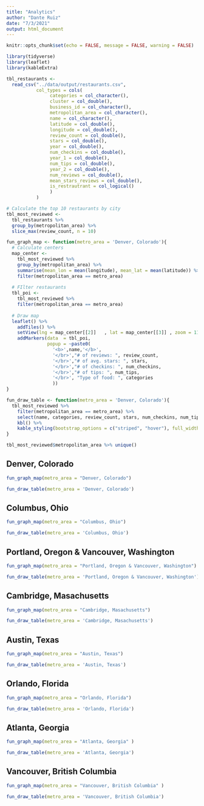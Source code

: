 ```yaml
---
title: "Analytics"
author: "Dante Ruiz"
date: "7/3/2021"
output: html_document
---
```


```r
knitr::opts_chunk$set(echo = FALSE, message = FALSE, warning = FALSE)
```

```r
library(tidyverse)
library(leaflet)
library(kableExtra)
```

```r
tbl_restaurants <- 
  read_csv("../data/output/restaurants.csv",
           col_types = cols(
                categories = col_character(),
                cluster = col_double(),
                business_id = col_character(),
                metropolitan_area = col_character(),
                name = col_character(),
                latitude = col_double(),
                longitude = col_double(),
                review_count = col_double(),
                stars = col_double(),
                year = col_double(),
                num_checkins = col_double(),
                year_1 = col_double(),
                num_tips = col_double(),
                year_2 = col_double(),
                num_reviews = col_double(),
                mean_stars_reviews = col_double(),
                is_restrautrant = col_logical()
                )
           )
```


```r
# Calculate the top 10 restaurants by city
tbl_most_reviewed <-
  tbl_restaurants %>% 
  group_by(metropolitan_area) %>% 
  slice_max(review_count, n = 10)
```


```r
fun_graph_map <- function(metro_area = 'Denver, Colorado'){
  # Calculate centers
  map_center <- 
    tbl_most_reviewed %>% 
    group_by(metropolitan_area) %>% 
    summarise(mean_lon = mean(longitude), mean_lat = mean(latitude)) %>% 
    filter(metropolitan_area == metro_area)
  
  # FIlter restaurants
  tbl_poi <-
    tbl_most_reviewed %>% 
    filter(metropolitan_area == metro_area)
  
  # Draw map
  leaflet() %>% 
    addTiles() %>% 
    setView(lng = map_center[[2]]	, lat = map_center[[3]]	, zoom = 11) %>% 
    addMarkers(data  = tbl_poi, 
               popup = ~paste0(
                 '<b>',name,'</b>', 
                 '</br>',"# of reviews: ", review_count,
                 '</br>',"# of avg. stars: ", stars,
                 '</br>',"# of checkins: ", num_checkins,
                 '</br>',"# of tips: ", num_tips,
                 '</br>', "Type of food: ", categories
                 ))
}  


```

```r
fun_draw_table <- function(metro_area = 'Denver, Colorado'){
  tbl_most_reviewed %>%
    filter(metropolitan_area == metro_area) %>% 
    select(name, categories, review_count, stars, num_checkins, num_tips, num_reviews) %>% 
    kbl() %>% 
    kable_styling(bootstrap_options = c("striped", "hover"), full_width = F, fixed_thead = T)
}
```


```r
tbl_most_reviewed$metropolitan_area %>% unique()
```

## Denver, Colorado

```r
fun_graph_map(metro_area = "Denver, Colorado")
```

```r
fun_draw_table(metro_area = 'Denver, Colorado')
```



## Columbus, Ohio

```r
fun_graph_map(metro_area = "Columbus, Ohio")
```


```r
fun_draw_table(metro_area = 'Columbus, Ohio')
```

## Portland, Oregon & Vancouver, Washington

```r
fun_graph_map(metro_area = "Portland, Oregon & Vancouver, Washington")
```

```r
fun_draw_table(metro_area = 'Portland, Oregon & Vancouver, Washington')
```

## Cambridge, Masachusetts

```r
fun_graph_map(metro_area = "Cambridge, Masachusetts")
```

```r
fun_draw_table(metro_area = 'Cambridge, Masachusetts')
```

## Austin, Texas

```r
fun_graph_map(metro_area = "Austin, Texas")
```

```r
fun_draw_table(metro_area = 'Austin, Texas')
```

## Orlando, Florida

```r
fun_graph_map(metro_area = "Orlando, Florida")
```

```r
fun_draw_table(metro_area = 'Orlando, Florida')
```

## Atlanta, Georgia

```r
fun_graph_map(metro_area = "Atlanta, Georgia" )
```

```r
fun_draw_table(metro_area = 'Atlanta, Georgia')
```

## Vancouver, British Columbia

```r
fun_graph_map(metro_area = "Vancouver, British Columbia" )
```

```r
fun_draw_table(metro_area = 'Vancouver, British Columbia')
```

